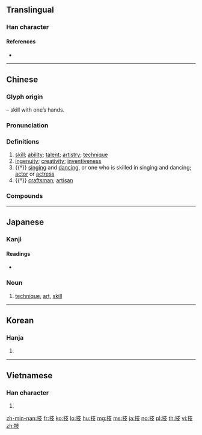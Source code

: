{{character info/new}}
==Translingual==

===Han character===
{{Han char|rn=64|rad=手|as=04|sn=7|four=54047|canj=QJE|ids=⿰扌支}}

====References====
* {{Han ref|kx=0420.020|dkj=11855|dj=0767.030|hdz=31834.040|uh=6280|ud=25216|bh=A7DE|bd=42974}}

----

==Chinese==
{{zh-forms}}

===Glyph origin===
{{Han etym}}
{{Han compound|手|alt1=扌|t1=hand|支|ls=psc|c1=s|c2=p}} – skill with one’s hands.

===Pronunciation===
{{zh-pron
|m=jì
|c=gei6
|h=pfs=kî
|md=gê
|mn=kī/ki
|mn_note=kī - literary; ki - vernacular
|w=3jji
|mc=y
|oc=y
|cat=n
}}

===Definitions===
{{zh-hanzi}}

# [[skill]]; [[ability]]; [[talent]]; [[artistry]]; [[technique]]
# [[ingenuity]]; [[creativity]]; [[inventiveness]]
# {{†}} [[singing]] and [[dancing]], or one who is skilled in singing and dancing; [[actor]] or [[actress]]
# {{†}} [[craftsman]]; [[artisan]]

===Compounds===
{{zh-der|奇技|心煩技癢|尖端科技|屠龍之技|一技之長|寸長尺技|慣技|口技|不禁技癢|奇技淫巧|外技|國技|一技在身|以售其技|方技略|技術分析|技術降落|技藝|技倆|技癢|技術作物|故技重施|技能檢定|無技可施|技工|特技鏡頭|技士|技術人員|特技|末技|技師|梧鼠技窮|技高一籌|技能競賽|技藝超群|神乎其技|科技|技術|技正|技窮|技能|技術員|略施小技|生物科技|生技|球技|技擊|片長末技|片長薄技|手技|演技|技術合作|方技|獻技|技術性|殊技|梧鼠之技|技巧|科技食物|故技|技法|技術犯規|競技場|雕蟲小技|農技團|黔驢技窮|黔驢之技|長技|競技|軟技術|雜技|身懷絕技|舞技|鼫鼠五技|鼠技|蟲篆之技|高科技|頂技|絕技|農技|遙測技術|車技|貫蝨之技|薄技}}

----

==Japanese==

===Kanji===
{{ja-kanji|grade=5|rs=手04}}

====Readings====
* {{ja-readings|goon=[[ぎ]] (gi)|kanon=[[き]] (ki)|kun=[[わざ]] (waza)}}

===Noun===
{{ja-kanjitab|わざ|yomi=k}}{{ja-kanjitab|ぎ|yomi=o}}
{{ja-noun|わざ|ワザ|ぎ}}
# [[technique]], [[art]], [[skill]]

----

==Korean==

===Hanja===
{{ko-hanja|hangeul=기|eumhun=|rv=gi|mr=ki|y=ki}}

# {{defn|lang=ko|sort=手04}}

----

==Vietnamese==

===Han character===
{{vi-hantu|[[kĩ]], [[kỹ]]|rs=手04}}

# {{defn|lang=vi|sort=手04}}

[[zh-min-nan:技]]
[[fr:技]]
[[ko:技]]
[[lo:技]]
[[hu:技]]
[[mg:技]]
[[ms:技]]
[[ja:技]]
[[no:技]]
[[pl:技]]
[[th:技]]
[[vi:技]]
[[zh:技]]